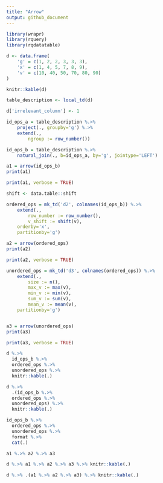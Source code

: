 ```yaml
---
title: "Arrow"
output: github_document
---
```


```r
library(wrapr)
library(rquery)
library(rqdatatable)

d <- data.frame(
    'g' = c(1, 2, 2, 3, 3, 3),
    'x' = c(1, 4, 5, 7, 8, 9),
    'v' = c(10, 40, 50, 70, 80, 90)
)

knitr::kable(d)
```


```r
table_description <- local_td(d)

d['irrelevant_column'] <- 1

id_ops_a = table_description %.>%
    project(., groupby='g') %.>%
    extend(.,
        ngroup := row_number())

id_ops_b = table_description %.>%
    natural_join(., b=id_ops_a, by='g', jointype='LEFT')

a1 = arrow(id_ops_b)
print(a1)
```

```r
print(a1, verbose = TRUE)
```

```r
shift <- data.table::shift

ordered_ops = mk_td('d2', colnames(id_ops_b)) %.>%
    extend(., 
        row_number := row_number(),
        v_shift := shift(v),
    orderby='x',
    partitionby='g')

a2 = arrow(ordered_ops)
print(a2)
```

```r
print(a2, verbose = TRUE)
```

```r
unordered_ops = mk_td('d3', colnames(ordered_ops)) %.>%
    extend(.,
        size := n(),
        max_v := max(v),
        min_v := min(v),
        sum_v := sum(v),
        mean_v := mean(v),
    partitionby='g')


a3 = arrow(unordered_ops)
print(a3)
```

```r
print(a3, verbose = TRUE)
```


```r
d %.>% 
  id_ops_b %.>% 
  ordered_ops %.>% 
  unordered_ops %.>%
  knitr::kable(.)
```

```r
d %.>% 
  .(id_ops_b %.>% 
  ordered_ops %.>% 
  unordered_ops) %.>%
  knitr::kable(.)
```

```r
id_ops_b %.>% 
  ordered_ops %.>% 
  unordered_ops %.>% 
  format %.>%
  cat(.)
```

```r
a1 %.>% a2 %.>% a3
```


```r
d %.>% a1 %.>% a2 %.>% a3 %.>% knitr::kable(.)
```

```r
d %.>% .(a1 %.>% a2 %.>% a3) %.>% knitr::kable(.)
```
